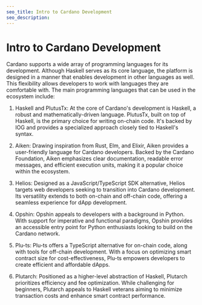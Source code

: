 ```yaml
---
seo_title: Intro to Cardano Development
seo_description: 
---
```


# Intro to Cardano Development

Cardano supports a wide array of programming languages for its development. Although Haskell serves as its core language, the platform is designed in a manner that enables development in other languages as well. This flexibility allows developers to work with languages they are comfortable with. 
The main programming languages that can be used in the ecosystem include:

1. Haskell and PlutusTx:
At the core of Cardano's development is Haskell, a robust and mathematically-driven language. PlutusTx, built on top of Haskell, is the primary choice for writing on-chain code. It's backed by IOG and provides a specialized approach closely tied to Haskell's syntax.

2. Aiken: Drawing inspiration from Rust, Elm, and Elixir, Aiken provides a user-friendly language for Cardano developers. Backed by the Cardano Foundation, Aiken emphasizes clear documentation, readable error messages, and efficient execution units, making it a popular choice within the ecosystem.

3. Helios: Designed as a JavaScript/TypeScript SDK alternative, Helios targets web developers seeking to transition into Cardano development. Its versatility extends to both on-chain and off-chain code, offering a seamless experience for dApp development.

4. Opshin: Opshin appeals to developers with a background in Python. With support for imperative and functional paradigms, Opshin provides an accessible entry point for Python enthusiasts looking to build on the Cardano network.

5. Plu-ts: Plu-ts offers a TypeScript alternative for on-chain code, along with tools for off-chain development. With a focus on optimizing smart contract size for cost-effectiveness, Plu-ts empowers developers to create efficient and affordable dApps.

6. Plutarch: Positioned as a higher-level abstraction of Haskell, Plutarch prioritizes efficiency and fee optimization. While challenging for beginners, Plutarch appeals to Haskell veterans aiming to minimize transaction costs and enhance smart contract performance.
